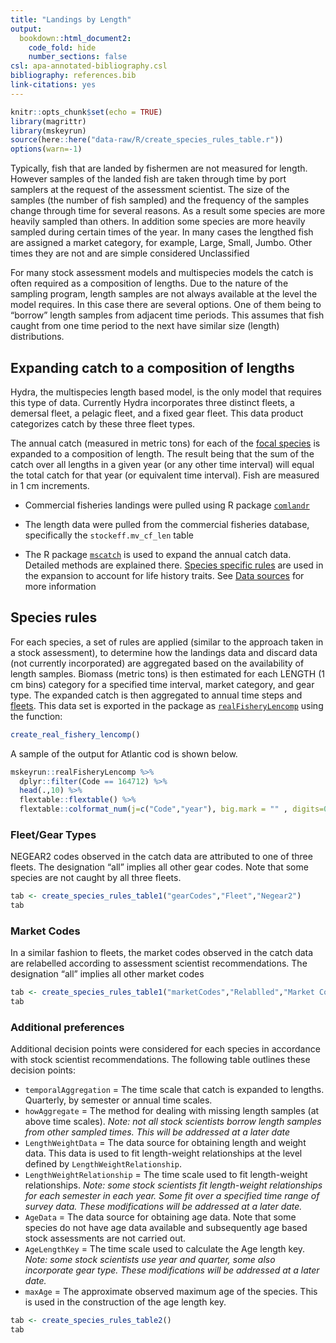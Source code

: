 ```yaml
---
title: "Landings by Length"
output:
  bookdown::html_document2:
    code_fold: hide
    number_sections: false
csl: apa-annotated-bibliography.csl
bibliography: references.bib
link-citations: yes
---
```


```r
knitr::opts_chunk$set(echo = TRUE)
library(magrittr)
library(mskeyrun)
source(here::here("data-raw/R/create_species_rules_table.r"))
options(warn=-1)
```

Typically, fish that are landed by fishermen are not measured for length. However samples of the landed fish are taken through time by port samplers at the request of the assessment scientist. The size of the samples (the number of fish sampled) and the frequency of the samples change through time for several reasons. As a result some species are more heavily sampled than others. In addition some species are more heavily sampled during certain times of the year. In many cases the lengthed fish are assigned a market category, for example, Large, Small, Jumbo. Other times they are not and are simple considered Unclassified

For many stock assessment models and multispecies models the catch is often required as a composition of lengths. Due to the nature of the sampling program, length samples are not always available at the level the model requires. In this case there are several options. One of them being to "borrow" length samples from adjacent time periods. This assumes that fish caught from one time period to the next have similar size (length) distributions.

## Expanding catch to a composition of lengths

Hydra, the multispecies length based model, is the only model that requires this type of data. Currently Hydra incorporates three distinct fleets, a demersal fleet, a pelagic fleet, and a fixed gear fleet. This data product categorizes catch by these three fleet types.

The annual catch (measured in metric tons) for each of the [focal species](stockAreas.html#focal) is expanded to a composition of length. The result being that the sum of the catch over all lengths in a given year (or any other time interval) will equal the total catch for that year (or equivalent time interval). Fish are measured in 1 cm increments.

* Commercial fisheries landings were pulled using R package [`comlandr`](https://noaa-edab.github.io/comlandr/)

* The length data were pulled from the commercial fisheries database, specifically the `stockeff.mv_cf_len` table

* The R package [`mscatch`](https://noaa-edab.github.io/mscatch/) is used to expand the annual catch data. Detailed methods are explained there. [Species specific rules](#rules) are used in the expansion to account for life history traits. See [Data sources](GBLandingLengthDataSources.html#function) for more information


## Species rules {#rules}

For each species, a set of rules are applied (similar to the approach taken in a stock assessment), to determine how the landings data and discard data (not currently incorporated) are aggregated based on the availability of length samples. Biomass (metric tons) is then estimated for each LENGTH (1 cm bins) category for a specified time interval, market category, and gear type. The expanded catch is then aggregated to annual time steps and [fleets](https://noaa-edab.github.io/ms-keyrun/articles/GBFleetDecisions.html). This data set is exported in the package as [`realFisheryLencomp`](https://noaa-edab.github.io/ms-keyrun/reference/realFisheryLencomp.html) using the function: 

```r
create_real_fishery_lencomp()
```

A sample of the output for Atlantic cod is shown below.

```r
mskeyrun::realFisheryLencomp %>%
  dplyr::filter(Code == 164712) %>%
  head(.,10) %>%
  flextable::flextable() %>% 
  flextable::colformat_num(j=c("Code","year"), big.mark = "" , digits=0 )
```


### Fleet/Gear Types

NEGEAR2 codes observed in the catch data are attributed to one of three fleets. The designation "all" implies all other gear codes. Note that some species are not caught by all three fleets.

```r
tab <- create_species_rules_table1("gearCodes","Fleet","Negear2")
tab

```
### Market Codes

In a similar fashion to fleets, the market codes observed in the catch data are relabelled according to assessment scientist recommendations. The designation "all" implies all other market codes

```r
tab <- create_species_rules_table1("marketCodes","Relablled","Market Codes")
tab

```
### Additional preferences

Additional decision points were considered for each species in accordance with stock scientist recommendations. The following table outlines these decision points:

*   `temporalAggregation` = The time scale that catch is expanded to lengths. Quarterly, by semester or annual time scales.
*   `howAggregate` = The method for dealing with missing length samples (at above time scales). *Note: not all stock scientists borrow length samples from other sampled times. This will be addressed at a later date*
*   `LengthWeightData` = The data source for obtaining length and weight data. This data is used to fit length-weight relationships at the level defined by `LengthWeightRelationship`.
*   `LengthWeightRelationship` = The time scale used to fit length-weight relationships. *Note: some stock scientists fit length-weight relationships for each semester in each year. Some fit over a specified time range of survey data. These modifications will be addressed at a later date.*
*   `AgeData` = The data source for obtaining age data. Note that some species do not have age data available and subsequently age based stock assessments are not carried out.
*   `AgeLengthKey` = The time scale used to calculate the Age length key. *Note: some stock scientists use year and quarter, some also incorporate gear type. These modifications will be addressed at a later date. *
*   `maxAge` = The approximate observed maximum age of the species. This is used in the construction of the age length key.

```r
tab <- create_species_rules_table2()
tab

```
